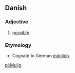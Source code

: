 == Danish ==
=== Adjective ===
# [[possible]].

=== Etymology ===
* Cognate to German [[möglich]].

[[pl:Mulig]]